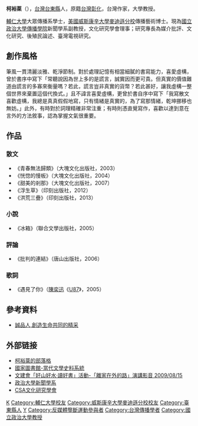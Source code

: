 {{blpsources|time=2020-12-01}}
'''柯裕棻'''（{{bd|1968年|9月8日|catIdx=}}），[[台灣|台灣]][[台東縣|台東縣]]人，原籍[[台灣|台灣]][[彰化縣|彰化]]，台灣作家，大學教授。

[[輔仁大學|輔仁大學]]大眾傳播系學士，[[美國|美國]][[威斯康辛大學麥迪遜分校|威斯康辛大學麥迪遜分校]]傳播藝術博士。現為[[國立政治大學傳播學院|國立政治大學傳播學院]]新聞學系副教授，文化研究學會理事；研究專長為媒介批評、文化研究、後殖民論述、臺灣電視研究。

==創作風格==
筆風一貫清麗淡雅、乾淨節制。對於處理記憶有相當細膩的書寫能力，喜愛虛構，曾於書序中寫下「常聽說因為世上多的是謊言，誠實因而更可貴。但真實的價值難道由謊言的多寡來衡量嗎？若此，謊言豈非真實的貨幣？若此甚好，讓我虛構一整個世界來棄置這個代換式。」且不諱言喜愛虛構，更曾於書自序中寫下「我寫散文喜歡虛構，我總是真真假假地寫，只有情緒是真實的，為了寫那情緒，乾坤挪移也無妨。」此外，有時對於詞理精確非常注重；有時則憑直覺寫作，喜歡以達到意在言外的方法敘事，認為掌握文氣很重要。

==作品==
===散文===
*《青春無法歸類》（大塊文化出版社，2003）
*《恍惚的慢板》（大塊文化出版社，2004）
*《甜美的剎那》（大塊文化出版社，2007）
*《浮生草》（印刻出版社，2012）
*《洪荒三疊》（印刻出版社，2013）

===小說===
*《冰箱》（聯合文學出版社，2005）

===評論===
*《批判的連結》（唐山出版社，2006）
===歌詞===
*《遇見了你》（[[陳奕迅|陳奕迅]]《[[U87|U87]]》，2005）

==參考資料==
*[http://vip.eslite.com/lifestyle/LifeStyle_D3.aspx?type=3&no=2013052303 誠品人,創造生命共同的精采]

== 外部链接 ==
*[https://web.archive.org/web/20080204032908/http://blog.chinatimes.com/yufen/ 柯裕棻的部落格]
*[http://lit.ncl.edu.tw/hypage.cgi?hyqstr=aijgimoggiegjpiokhhgjohkiukilmjgmjjilpfumkjklikhlkjnkwkhlmkihvjnmhjmhnjjmljjkwjollgsiifllogshnjllvjglujkiufulpjulujkhwjrlqkjhwjrlqkjhwkhmmjthwkjlukfhwkgmjkokwggiiggijgniighimgfiqgiipghiogjhvjummkjhnkimqkilqjjiugfiqgfiqggijfsjifsihgfiiflmkjlltjglogsijflkkhojlgsiiggiighipggijgkihgoikgnijgmil#node16 國家圖書館-當代文學史料系統]{{dead link|date=2018年3月 |bot=InternetArchiveBot |fix-attempted=yes }}
*[http://reading.cca.gov.tw/frontsite/activities/activityImageAction.do?method=doFindHistoryActivity 文建會「好山好水‧讀好書」活動-「離家在外的路」演講影音 2009/08/15]{{dead link|date=2018年1月 |bot=InternetArchiveBot |fix-attempted=yes }}
*[https://jschool.nccu.edu.tw/en/faculty/full_time/YU-FEN-KO-48016990 政治大學新聞學系] {{Wayback|url=https://jschool.nccu.edu.tw/en/faculty/full_time/YU-FEN-KO-48016990 |date=20190830000249 }}
*[http://hermes.hrc.ntu.edu.tw/csa/ CSA文化研究學會] {{Wayback|url=http://hermes.hrc.ntu.edu.tw/csa/ |date=20100306053316 }}

[[Category:台灣小說家|K]]
[[Category:輔仁大學校友|Category:輔仁大學校友]]
[[Category:威斯康辛大學麥迪遜分校校友|Category:威斯康辛大學麥迪遜分校校友]]
[[Category:臺東縣人|Category:臺東縣人]]
[[Category:柯姓|Y]]
[[Category:反媒體壟斷運動參與者|Category:反媒體壟斷運動參與者]]
[[Category:台灣傳播學者|Category:台灣傳播學者]]
[[Category:國立政治大學教授|Category:國立政治大學教授]]